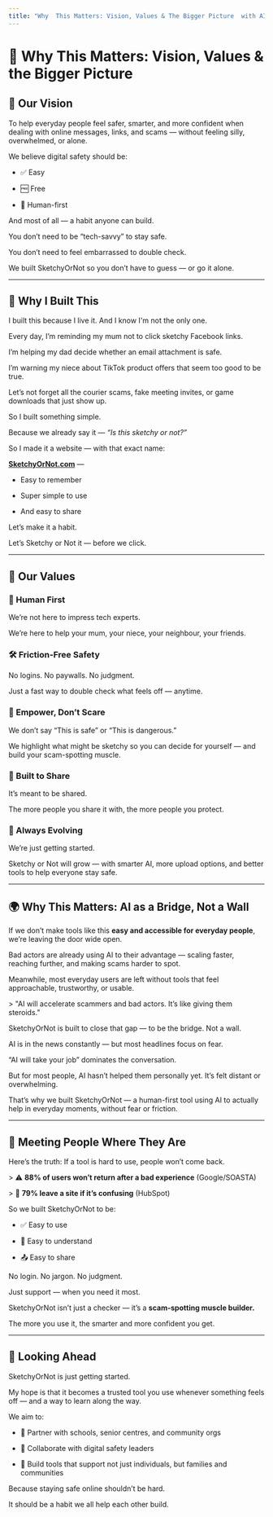 ```yaml
---
title: "Why  This Matters: Vision, Values & The Bigger Picture  with AI "
---
```


# 🌉 Why This Matters: Vision, Values & the Bigger Picture

## 🔭 Our Vision

To help everyday people feel safer, smarter, and more confident when dealing with online messages, links, and scams — without feeling silly, overwhelmed, or alone.

We believe digital safety should be:

- ✅ Easy  

- 🆓 Free  

- 🫶 Human-first

And most of all — a habit anyone can build.

You don’t need to be “tech-savvy” to stay safe.  

You don’t need to feel embarrassed to double check.  

We built SketchyOrNot so you don’t have to guess — or go it alone.

---

## 🌱 Why I Built This

I built this because I live it. And I know I'm not the only one.

Every day, I’m reminding my mum not to click sketchy Facebook links.  

I’m helping my dad decide whether an email attachment is safe.  

I’m warning my niece about TikTok product offers that seem too good to be true.  

Let’s not forget all the courier scams, fake meeting invites, or game downloads that just show up.

So I built something simple.  

Because we already say it — _“Is this sketchy or not?”_  

So I made it a website — with that exact name:

[**SketchyOrNot.com**](http://SketchyOrNot.com) —  

- Easy to remember  

- Super simple to use  

- And easy to share

Let’s make it a habit.  

Let’s Sketchy or Not it — before we click.

---

## 🧭 Our Values

### 💬 Human First  

We’re not here to impress tech experts.  

We’re here to help your mum, your niece, your neighbour, your friends.

### 🛠 Friction-Free Safety  

No logins. No paywalls. No judgment.  

Just a fast way to double check what feels off — anytime.

### 🧠 Empower, Don’t Scare  

We don’t say “This is safe” or “This is dangerous.”  

We highlight what might be sketchy so you can decide for yourself — and build your scam-spotting muscle.

### 🤝 Built to Share  

It’s meant to be shared.  

The more people you share it with, the more people you protect.

### 🧬 Always Evolving  

We’re just getting started.  

Sketchy or Not will grow — with smarter AI, more upload options, and better tools to help everyone stay safe.

---

## 🌍 Why This Matters: AI as a Bridge, Not a Wall

If we don’t make tools like this **easy and accessible for everyday people**, we’re leaving the door wide open.

Bad actors are already using AI to their advantage — scaling faster, reaching further, and making scams harder to spot.  

Meanwhile, most everyday users are left without tools that feel approachable, trustworthy, or usable.

\> "AI will accelerate scammers and bad actors. It’s like giving them steroids."

SketchyOrNot is built to close that gap — to be the bridge. Not a wall.

AI is in the news constantly — but most headlines focus on fear.  

“AI will take your job” dominates the conversation.  

But for most people, AI hasn’t helped them personally yet. It’s felt distant or overwhelming.

That’s why we built SketchyOrNot — a human-first tool using AI to actually help in everyday moments, without fear or friction.

---

## 👥 Meeting People Where They Are

Here’s the truth: If a tool is hard to use, people won’t come back.

\> ⚠️ **88% of users won’t return after a bad experience** (Google/SOASTA)  

\> 🔁 **79% leave a site if it’s confusing** (HubSpot)

So we built SketchyOrNot to be:

- ✅ Easy to use  

- 🧠 Easy to understand  

- 📤 Easy to share

No login. No jargon. No judgment.  

Just support — when you need it most.

SketchyOrNot isn’t just a checker — it’s a **scam-spotting muscle builder.**  

The more you use it, the smarter and more confident you get.

---

## 🔮 Looking Ahead

SketchyOrNot is just getting started.

My hope is that it becomes a trusted tool you use whenever something feels off — and a way to learn along the way.

We aim to:

- 🏫 Partner with schools, senior centres, and community orgs  

- 🤝 Collaborate with digital safety leaders  

- 🧰 Build tools that support not just individuals, but families and communities

Because staying safe online shouldn’t be hard.  

It should be a habit we all help each other build.